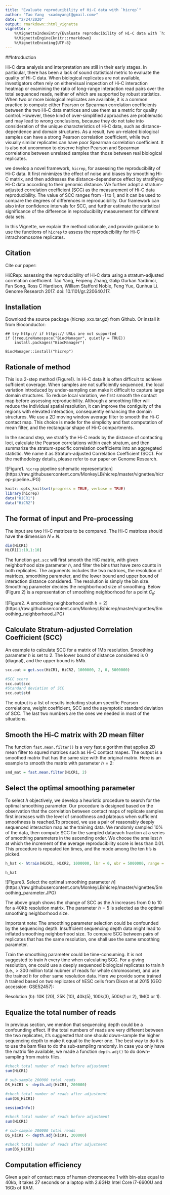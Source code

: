 ```yaml
---
title: "Evaluate reproducibility of Hi-C data with `hicrep`"
author: "Tao Yang  <xadmyangt@gmail.com>"
date: "2/24/2020"
output: rmarkdown::html_vignette
vignette: >
    %\VignetteIndexEntry{Evaluate reproducibility of Hi-C data with `hicrep`}
    %\VignetteEngine{knitr::rmarkdown}
    %\VignetteEncoding{UTF-8}
---
```


##Introduction

Hi-C data analysis and interpretation are still in their early stages. 
In particular, there has been a lack of sound statistical metric to 
evaluate the quality of Hi-C data. When biological replicates are not 
available, investigators often rely on eithervisual inspection of Hi-C
interaction heatmap or examining the ratio of long-range interaction 
read pairs over the total sequenced reads, neither of which are supported
by robust statistics. When two or more biological replicates are available,
it is a common practice to compute either Pearson or Spearman correlation 
coefficients between the two Hi-C data matrices and use them as a metric 
for quality control. However, these kind of over-simplified approaches are
problematic and may lead to wrong conclusions, because they do not take 
into consideration of the unique characteristics of Hi-C data, such as 
distance-dependence and domain structures. As a result, two un-related 
biological samples can have a strong Pearson correlation coefficient, while
two visually similar replicates can have poor Spearman correlation coefficient.
It is also not uncommon to observe higher Pearson and Spearman correlations 
between unrelated samples than those between real biological replicates. 

we develop a novel framework, `hicrep`, for assessing the reproducibility of 
Hi-C data. It first minimizes the effect of noise and biases by smoothing 
Hi-C matrix, and then addresses the distance-dependence effect by stratifying
Hi-C data according to their genomic distance. We further adopt a 
stratum-adjusted correlation coefficient (SCC) as the measurement of Hi-C data
reproducibility. The value of SCC ranges from -1 to 1, and it can be used to 
compare the degrees of differences in reproducibility. Our framework can also
infer confidence intervals for SCC, and further estimate the statistical 
significance of the difference in reproducibility measurement for different 
data sets. 


In this Vignette, we explain the method rationale, and provide guidance to 
use the functions of `hicrep` to assess the reproducibility for Hi-C 
intrachromosome replicates. 

## Citation

Cite our paper:

HiCRep: assessing the reproducibility of Hi-C data using a 
stratum-adjusted correlation coefficient. Tao Yang, Feipeng Zhang, Galip
Gurkan Yardimci, Fan Song, Ross C Hardison, William Stafford Noble, 
Feng Yue, Qunhua Li. Genome Research 2017. doi: 10.1101/gr.220640.117.



## Installation

Download the source package (hicrep_xxx.tar.gz) from Github.
Or install it from Bioconductor:
```
## try http:// if https:// URLs are not supported
if (!requireNamespace("BiocManager", quietly = TRUE))
    install.packages("BiocManager")

BiocManager::install("hicrep")
```

## Rationale of method

This is a 2-step method (Figure1). In Hi-C data it is often difficult to 
achieve sufficient coverage. When samples are not sufficiently sequenced, 
the local variation introduced by under-sampling can make it difficult to 
capture large domain structures. To reduce local variation, we first smooth 
the contact map before assessing reproducibility. Although a smoothing filter
will reduce the individual spatial resolution, it can improve the contiguity
of the regions with elevated interaction, consequently enhancing the domain 
structures. We use a 2D moving window average filter to smooth the Hi-C 
contact map. This choice is made for the simplicity and fast computation of 
mean filter, and the rectangular shape of Hi-C compartments.

In the second step, we stratify the Hi-C reads by the distance of contacting
loci, calculate the Pearson correlations within each stratum, and then 
summarize the stratum-specific correlation coefficients into an aggregated 
statistic. We name it as Stratum-adjusted Correlation Coefficient (SCC). 
For the methodology details, please refer to our paper on Genome Research.

![Figure1. `hicrep` pipeline schematic representation]
(https://raw.githubusercontent.com/MonkeyLB/hicrep/master/vignettes/hicrep-pipeline.JPG)

```r
knitr::opts_knit$set(progress = TRUE, verbose = TRUE)
library(hicrep)
data("HiCR1")
data("HiCR2")
```


## The format of input and Pre-processing

The input are two Hi-C matrices to be compared.  The Hi-C matrices 
should have the dimension $N\times N$. 

```r
dim(HiCR1)
HiCR1[1:10,1:10]
```

The function `get.scc` will first smooth the HiC matrix, with given 
neighborhood size parameter $h$, and filter the bins that have 
zero counts in both replicates. The arguments includes the two matrices, 
the resolution of matrices, smoothing parameter, and the lower bound and 
upper bound of interaction distance considered. The resolution is simply
the bin size. Smoothing parameter decides the neighborhood size of 
smoothing. Below (Figure 2) is a representation of smoothing neighborhood
for a point $C_{ij}$:

![Figure2. A smoothing neighborhood with $h = 2$]
(https://raw.githubusercontent.com/MonkeyLB/hicrep/master/vignettes/Smoothing_neighborhood.JPG)


## Calculate Stratum-adjusted Correlation Coefficient (SCC)

An example to calculate SCC for a matrix of 1Mb resolution. Smoothing 
parameter $h$ is set to 2. The lower bound of distance considered is 0 
(diagnal), and the upper bound is 5Mb.

```r
scc.out = get.scc(HiCR1, HiCR2, 1000000, 2, 0, 5000000)

#SCC score
scc.out$scc
#Standard deviation of SCC
scc.out$std
```

The output is a list of results including stratum specific Pearson 
correlations, weight coefficient, SCC and the asymptotic standard 
deviation of SCC. The last two numbers are the ones we needed in most
of the situations. 

## Smooth the Hi-C matrix with 2D mean filter

The function `fast.mean.filter()` is a very fast algorithm that applies 
2D mean filter to squred matrices such as Hi-C contact mapes. The output 
is a smoothed matrix that has the same size with the original matrix. 
Here is an example to smooth the matrix with parameter $h = 2$:

```r

smd_mat = fast.mean.filter(HiCR1, 2)

```

## Select the optimal smoothing parameter

To select $h$ objectively, we develop a heuristic procedure to search 
for the optimal smoothing parameter.  Our procedure is designed based 
on the observation that the correlation between contact maps of replicate 
samples first increases with the level of smoothness and plateaus when 
sufficient smoothness is reached.To proceed, we use a pair of reasonably 
deeply sequenced interaction map as the training data. We randomly 
sampled 10% of the data, then compute SCC for the sampled dataeach 
fraction at a series of smoothing parameters in the ascending order. We
choose the smallest $h$ at which the increment of the average 
reproducibility score is less than 0.01. This procedure is repeated ten
times, and the mode among the ten $h$’s is picked.

```r
h_hat <- htrain(HiCR1, HiCR2, 1000000, lbr = 0, ubr = 5000000, range = 0:2)

h_hat
```

![Figure3. Select the optimal smoothing parameter $h$]
(https://raw.githubusercontent.com/MonkeyLB/hicrep/master/vignettes/Smoothing_parameter.JPG)

The above graph shows the change of SCC as the $h$ increases from 0 to 10 
for a 40Kb resolution matrix. The parameter $h = 5$ is selected as the 
optimal smoothing neighborhood size.

Important note:
The smoothing parameter selection could be confounded by the sequencing 
depth. Insufficient sequencing depth data might lead to inflated 
smoothing neighborhood size. To compare SCC between pairs of 
replicates that has the same resolution, one shall use the same 
smoothing parameter.

Train the smoothing parameter could be time-consuming. It is not 
suggested to train $h$ every time when calculating SCC. For a giving 
resolution, one could use a deeply sequenced biological replicates 
to train $h$ (i.e., > 300 million total nubmer of reads for whole 
chromosome), and use the trained $h$ for other same resolution data. 
Here we provide some trained $h$ trained based on two replicates 
of hESC cells from Dixon et al 2015 (GEO accession: GSE52457): 

Resolution ($h$): 
10K (20), 25K (10), 40k(5), 100k(3), 500k(1 or 2), 1M(0 or 1). 

## Equalize the total number of reads

In previous section, we mention that sequencing depth could be a confounding
effect. If the total numbers of reads are very different between the two 
replicates, it's suggested that one should down-sample the higher sequencing 
depth to make it equal to the lower one. The best way to do it is to use the 
bam files to do the sub-sampling randomly. In case you only have the matrix 
file available, we made a function `depth.adj()` to do down-sampling from 
matrix files.

```r
#check total number of reads before adjustment
sum(HiCR1)

# sub-sample 200000 total reads
DS_HiCR1 <- depth.adj(HiCR1, 200000) 

#check total number of reads after adjustment
sum(DS_HiCR1)
```

```r
sessionInfo()
```

```r
#check total number of reads before adjustment
sum(HiCR1)

# sub-sample 200000 total reads
DS_HiCR1 <- depth.adj(HiCR1, 200000) 

#check total number of reads after adjustment
sum(DS_HiCR1)
```

## Computation efficiency

Given a pair of contact maps of human chromosome 1 with bin-size equal to 
40kb, it takes 27 seconds on a laptop with 2.6GHz Intel Core i7-6600U and 
16Gb of RAM.
